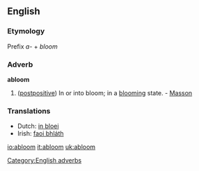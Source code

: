 ==English==

===Etymology===
Prefix ''a-'' + ''bloom''
===Adverb===
'''abloom'''

#([[postpositive]]) In or into bloom; in a [[blooming]] state. - [[Masson]]

===Translations===
*Dutch: [[in bloei]]
*Irish: [[faoi bhláth]]

[[Category:English adverbs]]

[[io:abloom]]
[[it:abloom]]
[[uk:abloom]]